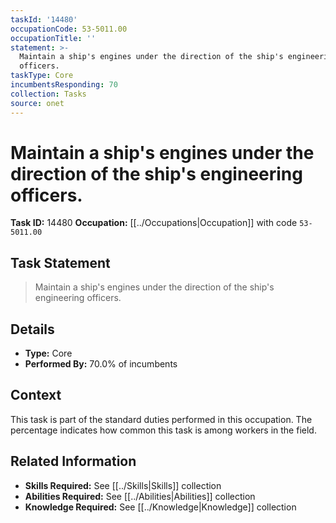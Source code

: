 ```yaml
---
taskId: '14480'
occupationCode: 53-5011.00
occupationTitle: ''
statement: >-
  Maintain a ship's engines under the direction of the ship's engineering
  officers.
taskType: Core
incumbentsResponding: 70
collection: Tasks
source: onet
---
```

# Maintain a ship's engines under the direction of the ship's engineering officers.

**Task ID:** 14480
**Occupation:** [[../Occupations|Occupation]] with code `53-5011.00`

## Task Statement

> Maintain a ship's engines under the direction of the ship's engineering officers.

## Details

- **Type:** Core
- **Performed By:** 70.0% of incumbents

## Context

This task is part of the standard duties performed in this occupation. The percentage indicates how common this task is among workers in the field.

## Related Information

- **Skills Required:** See [[../Skills|Skills]] collection
- **Abilities Required:** See [[../Abilities|Abilities]] collection
- **Knowledge Required:** See [[../Knowledge|Knowledge]] collection
